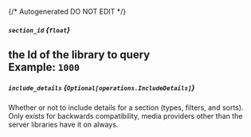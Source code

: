 {/* Autogenerated DO NOT EDIT  */}

##### `section_id` *{`float`}*
the Id of the library to query
<br/>
**Example:** `1000`
---
##### `include_details` *{`Optional[operations.IncludeDetails]`}*
Whether or not to include details for a section (types, filters, and sorts). 
Only exists for backwards compatibility, media providers other than the server libraries have it on always.


<Collapsible openLabel={Labels.showProperties} closeLabel={Labels.hideProperties}>
  <IncludeDetails />
</Collapsible>


